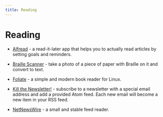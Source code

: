 ```yaml
---
title: Reading
---
```



# Reading

- [Alfread](https://alfreadapp.com/) - a read-it-later app that helps you to actually read articles by setting goals and reminders.
  <div><Tag name="iOS"/><Tag name="free"/></div>

- [Braille Scanner](https://apps.apple.com/us/app/braille-scanner/id1517369095) - take a photo of a piece of paper with Braille on it and convert to text.
  <div><Tag name="iOS"/><Tag name="free"/></div>

- [Foliate](https://github.com/johnfactotum/foliate) - a simple and modern book reader for Linux.
  <div><Tag name="Linux"/><Tag name="free"/><Tag name="open-source"/></div>

- [Kill the Newsletter!](https://kill-the-newsletter.com/) - subscribe to a newsletter with a special email address and add a provided Atom feed. Each new email will become a new item in your RSS feed.
  <div><Tag name="web"/><Tag name="free"/><Tag name="open-source"/></div>

- [NetNewsWire](https://netnewswire.com/) - a small and stable feed reader.
  <div><Tag name=""/><Tag name="free"/><Tag name="open-source"/></div>
